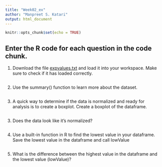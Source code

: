 ```yaml
---
title: "Week02_ex"
author: "Manpreet S. Katari"
output: html_document
---
```


```r
knitr::opts_chunk$set(echo = TRUE)
```

## Enter the R code for each question in the code chunk.

1) Download the file [expvalues.txt](expvalues.txt) and load it into your workspace. 
Make sure to check if it has loaded correctly.

```r

```

2) Use the summary() function to learn more about the dataset.

```r


```

3) A quick way to determine if the data is normalized 
and ready for analysis is to create a boxplot. 
Create a boxplot of the dataframe.

```r

```

3) Does the data look like it's normalized?

```r

```

4) Use a built-in function in R to find the lowest value in your dataframe. 
Save the lowest value in the dataframe and call lowValue 

```r

```


5) What is the difference between the highest value in the dataframe and the lowest value (lowValue)?

```r

```

